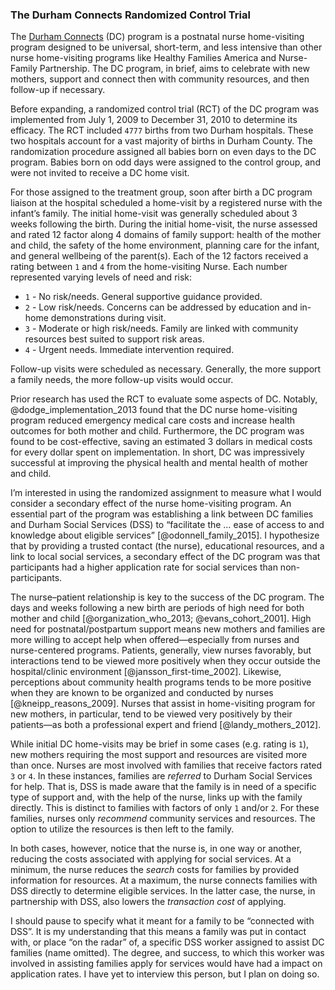 ### The Durham Connects Randomized Control Trial {-}


The [Durham Connects](https://www.durhamconnects.org/about/) (DC) program is a postnatal nurse home-visiting program designed to be universal, short-term, and less intensive than other nurse home-visiting programs like Healthy Families America and Nurse-Family Partnership. The DC program, in brief, aims to celebrate with new mothers, support and connect then with community resources, and then follow-up if necessary.

Before expanding, a randomized control trial (RCT) of the DC program was implemented from July 1, 2009 to December 31, 2010 to determine its efficacy. The RCT included `4777` births from two Durham hospitals. These two hospitals account for a vast majority of births in Durham County. The randomization procedure assigned all babies born on even days to the DC program. Babies born on odd days were assigned to the control group, and were not invited to receive a DC home visit.

For those assigned to the treatment group, soon after birth a DC program liaison at the hospital scheduled a home-visit by a registered nurse with the infant's family. The initial home-visit was generally scheduled about 3 weeks following the birth. During the initial home-visit, the nurse assessed and rated 12 factor along 4 domains of family support: health of the mother and child, the safety of the home environment, planning care for the infant, and general wellbeing of the parent(s). Each of the 12 factors received a rating between `1` and `4` from the home-visiting Nurse. Each number represented varying levels of need and risk:

* `1` - No risk/needs. General supportive guidance provided.
* `2` - Low risk/needs. Concerns can be addressed by education and in-home demonstrations during visit.
* `3` - Moderate or high risk/needs. Family are linked with community resources best suited to support risk areas.
* `4` - Urgent needs. Immediate intervention required.

Follow-up visits were scheduled as necessary. Generally, the more support a family needs, the more follow-up visits would occur.

Prior research has used the RCT to evaluate some aspects of DC. Notably, @dodge_implementation_2013 found that the DC nurse home-visiting program reduced emergency medical care costs and increase health outcomes for both mother and child. Furthermore, the DC program was found to be cost-effective, saving an estimated 3 dollars in medical costs for every dollar spent on implementation. In short, DC was impressively successful at improving the physical health and mental health of mother and child.

I'm interested in using the randomized assignment to measure what I would consider a secondary effect of the nurse home-visiting program. An essential part of the program was establishing a link between DC families and Durham Social Services (DSS) to "facilitate the ... ease of access to and knowledge about eligible services" [@odonnell_family_2015]. I hypothesize that by providing a trusted contact (the nurse), educational resources, and a link to local social services, a secondary effect of the DC program was that participants had a higher application rate for social services than non-participants.

The nurse--patient relationship is key to the success of the DC program. The days and weeks following a new birth are periods of high need for both mother and child [@organization_who_2013; @evans_cohort_2001]. High need for postnatal/postpartum support means new mothers and families are more willing to accept help when offered---especially from nurses and nurse-centered programs. Patients, generally, view nurses favorably, but interactions tend to be viewed more positively when they occur outside the hospital/clinic environment [@jansson_first-time_2002]. Likewise, perceptions about community health programs tends to be more positive when they are known to be organized and conducted by nurses [@kneipp_reasons_2009]. Nurses that assist in home-visiting program for new mothers, in particular, tend to be viewed very positively by their patients---as both a professional expert and friend [@landy_mothers_2012].

While initial DC home-visits may be brief in some cases (e.g. rating is `1`), new mothers requiring the most support and resources are visited more than once. Nurses are most involved with families that receive factors rated `3` or `4`. In these instances, families are *referred* to Durham Social Services for help. That is, DSS is made aware that the family is in need of a specific type of support and, with the help of the nurse, links up with the family directly. This is distinct to families with factors of only `1` and/or `2`. For these families, nurses only *recommend* community services and resources. The option to utilize the resources is then left to the family.

In both cases, however, notice that the nurse is, in one way or another, reducing the costs associated with applying for social services. At a minimum, the nurse reduces the *search* costs for families by provided information for resources. At a maximum, the nurse connects families with DSS directly to determine eligible services. In the latter case, the nurse, in partnership with DSS, also lowers the *transaction cost* of applying.

I should pause to specify what it meant for a family to be "connected with DSS". It is my understanding that this means a family was put in contact with, or place "on the radar" of, a specific DSS worker assigned to assist DC families (name omitted). The degree, and success, to which this worker was involved in assisting families apply for services would have had a impact on application rates. I have yet to interview this person, but I plan on doing so.
